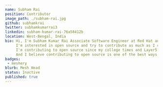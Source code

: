 ---
name: Subham Rai
position: Contributor
image_path: ./subham-rai.jpg
github: subhamkrai
twitter: subhamkumarrai3
linkedin: subham-kumar-rai-76a58412b
location: West-Bengal, India
bio: Hi, I'm Subham Kumar Rai Associate Software Engineer at Red Hat and computer science graduate.
     I'm interested in open source and try to contribute as much as I can.
     I'm contributing to open source since my college times and Layer5 is my first project.
     And I believe contributing to open source is one of the best ways to learn. Thank you.
badges:
 - meshery
blurb: Mesh Head
status: Inactive
published: true
---
